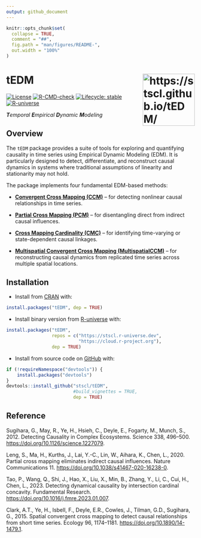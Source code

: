 ```yaml
---
output: github_document
---
```


<!-- README.md is generated from README.Rmd. Please edit that file -->

```r
knitr::opts_chunk$set(
  collapse = TRUE,
  comment = "##",
  fig.path = "man/figures/README-",
  out.width = "100%"
)
```

# tEDM <img src="man/figures/logo.png" align="right" height="139" alt="https://stscl.github.io/tEDM/">

<!-- badges: start -->

<!-- [![CRAN](https://www.r-pkg.org/badges/version/tEDM)](https://CRAN.R-project.org/package=tEDM) -->
<!-- [![CRAN Release](https://www.r-pkg.org/badges/last-release/tEDM)](https://CRAN.R-project.org/package=tEDM) -->
<!-- [![CRAN Checks](https://badges.cranchecks.info/worst/tEDM.svg)](https://cran.r-project.org/web/checks/check_results_tEDM.html) -->
<!-- [![Downloads_all](https://badgen.net/cran/dt/tEDM?color=orange)](https://CRAN.R-project.org/package=tEDM) -->
<!-- [![Downloads_month](https://cranlogs.r-pkg.org/badges/tEDM)](https://CRAN.R-project.org/package=tEDM) -->
[![License](https://img.shields.io/badge/license-GPL--3-brightgreen.svg?style=flat)](http://www.gnu.org/licenses/gpl-3.0.html)
[![R-CMD-check](https://github.com/stscl/tEDM/actions/workflows/R-CMD-check.yaml/badge.svg)](https://github.com/stscl/tEDM/actions/workflows/R-CMD-check.yaml)
[![Lifecycle: stable](https://img.shields.io/badge/lifecycle-stable-20b2aa.svg)](https://lifecycle.r-lib.org/articles/stages.html#stable)
[![R-universe](https://stscl.r-universe.dev/badges/tEDM?color=cyan)](https://stscl.r-universe.dev/tEDM)

<!-- badges: end -->

_**T**emporal **E**mpirical **D**ynamic **M**odeling_

## Overview

The `tEDM` package provides a suite of tools for exploring and quantifying causality in time series using Empirical Dynamic Modeling (EDM). It is particularly designed to detect, differentiate, and reconstruct causal dynamics in systems where traditional assumptions of linearity and stationarity may not hold.

The package implements four fundamental EDM-based methods:

- [**Convergent Cross Mapping (CCM)**][1] – for detecting nonlinear causal relationships in time series.

- [**Partial Cross Mapping (PCM)**][2] – for disentangling direct from indirect causal influences.

- [**Cross Mapping Cardinality (CMC)**][3] – for identifying time-varying or state-dependent causal linkages.

- [**Multispatial Convergent Cross Mapping (MultispatialCCM)**][4] – for reconstructing causal dynamics from replicated time series across multiple spatial locations.

## Installation

- Install from [CRAN](https://CRAN.R-project.org/package=tEDM) with:

``` r
install.packages("tEDM", dep = TRUE)
```

- Install binary version from [R-universe](https://stscl.r-universe.dev/tEDM) with:

``` r
install.packages("tEDM",
                 repos = c("https://stscl.r-universe.dev",
                           "https://cloud.r-project.org"),
                 dep = TRUE)
```

- Install from source code on [GitHub](https://github.com/stscl/tEDM) with:

```r
if (!requireNamespace("devtools")) {
    install.packages("devtools")
}
devtools::install_github("stscl/tEDM",
                         #build_vignettes = TRUE,
                         dep = TRUE)
```

## Reference

Sugihara, G., May, R., Ye, H., Hsieh, C., Deyle, E., Fogarty, M., Munch, S., 2012. Detecting Causality in Complex Ecosystems. Science 338, 496–500. [https://doi.org/10.1126/science.1227079][1].

Leng, S., Ma, H., Kurths, J., Lai, Y.-C., Lin, W., Aihara, K., Chen, L., 2020. Partial cross mapping eliminates indirect causal influences. Nature Communications 11. [https://doi.org/10.1038/s41467-020-16238-0][2].

Tao, P., Wang, Q., Shi, J., Hao, X., Liu, X., Min, B., Zhang, Y., Li, C., Cui, H., Chen, L., 2023. Detecting dynamical causality by intersection cardinal concavity. Fundamental Research. [https://doi.org/10.1016/j.fmre.2023.01.007][3].

Clark, A.T., Ye, H., Isbell, F., Deyle, E.R., Cowles, J., Tilman, G.D., Sugihara, G., 2015. Spatial convergent cross mapping to detect causal relationships from short time series. Ecology 96, 1174–1181. [https://doi.org/10.1890/14-1479.1][4].

&nbsp; 

[1]: https://doi.org/10.1126/science.1227079
[2]: https://doi.org/10.1038/s41467-020-16238-0
[3]: https://doi.org/10.1016/j.fmre.2023.01.007
[4]: https://doi.org/10.1890/14-1479.1

